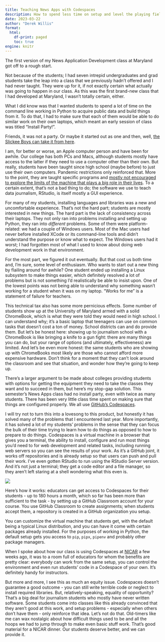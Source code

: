 ```yaml
---
title: Teaching News Apps with Codespaces
description: How to spend less time on setup and level the playing field
date: 2023-03-22
author: "Derek Willis"
format:
  html:
    df-print: paged
    toc: true
engine: knitr
---
```


The first version of my News Application Development class at Maryland got off to a rough start.

Not because of the students; I had seven intrepid undergraduates and grad students take the leap into a class that we previously hadn't offered and I had never taught. They were up for it, if not exactly certain what actually was going to happen in our class. As this was the first brand-new class that I had developed at Maryland, I wasn't totally certain, either.

What I did know was that I wanted students to spend a lot of time on the command line working in Python to acquire public data and build things from it. To do that, I had to make sure that each of them would be able to do similar work on their own laptops, which meant an early session of class was titled "Install Party!".

Friends, it was not a party. Or maybe it started out as one and then, well, [the Slickee Boys can take it from here](https://www.youtube.com/watch?v=jJ9H-uT64Wo).

I am, for better or worse, an Apple computer person and have been for awhile. Our college has both PCs and Macs, although students mostly have access to the latter if they need to use a computer other than their own. But really, students have been taught since high school (maybe before) to just use their own computers. Pandemic restrictions only reinforced that. More to the point, they are taught specific programs and [mostly not encouraged to explore the limits of the machine that plays a big role in their lives](https://www.thescoop.org/archives/2013/10/01/the-natives-arent-restless-enough/). To a certain extent, that's not a bad thing to do; the software we use to teach data journalism, RStudio, is itself mostly a GUI experience.

For many of my students, installing languages and libraries was a new and uncomfortable experience. That's not the hard part; students are mostly interested in new things. The hard part is the lack of consistency across their laptops. They not only ran into problems installing and setting up Python, they ran into _different_ problems. Some of them were platform-related: we had a couple of Windows users. Most of the Mac users had never before installed XCode or its command-line tools and didn't understand the purpose or know what to expect. The Windows users had it worst; I had forgotten most of what I used to know about doing web development work in that environment.

For the most part, we figured it out eventually. But that cost us both time and, I'm sure, some level of enthusiasm. Who wants to start out a new thing by flailing around for awhile? One student ended up installing a Linux subsystem to make things easier, which definitely resolved a lot of problems but is not something I'd realistically be able to insist upon. One of the lowest points was not being able to understand why something wasn't working for a student when it was on my laptop. "Works for me" is a statement of failure for teachers.

This technical tax also has some more pernicious effects. Some number of students show up at the University of Maryland armed with a solid ChromeBook, which is what they were told they would need in high school. I can understand why; it's a basic laptop that teenagers can use on common tasks that doesn't cost a ton of money. School districts can and do provide them. But let's be honest here: showing up to journalism school with a ChromeBook is like bringing a knife to a gun fight: there are many things you can do, but your range of options (and ultimately, effectiveness) are limited. And let's be even more honest: the same students who are showing up with ChromeBooks most likely are those who cannot afford more expensive hardware. Don't think for a moment that they can't look around the classroom and see that situation, and wonder how they're going to keep up.

There's a larger argument to be made about colleges providing students with options for getting the equipment they need to take the classes they want and to succeed in them, but here's my stop-gap solution. This semester's News Apps class had no install party, even with twice as many students. There has been very little class time spent on making sure that things are configured properly. We all use [GitHub's Codespaces](https://github.com/features/codespaces).

I will try not to turn this into a lovesong to this product, but honestly it has solved many of the problems that I encountered last year. More importantly, it has solved a lot of my students' problems in the sense that they can focus the bulk of their time trying to learn how to do things as opposed to how to prepare to do things. Codespaces is a virtual machine in a browser that gives you a terminal, the ability to install, configure and run most things you'd need to for web development and related tasks, including running web servers so you can see the results of your work. As it's a GitHub joint, it works off repositories and is already setup so that users can push and pull their work. I've even gotten RStudio to run using the RStudio Server version. And it's not just a terminal; they get a code editor and a file manager, so they aren't left staring at a shell wondering what this even is.

![](rstudio_codespaces.png)

Here's how it works: educators can get access to Codespaces for their students - up to 180 hours a month, which so far has been more than sufficient to the task - by setting up a GitHub Classroom account for your course. You use GitHub Classroom to create assignments; when students accept them, a repository is created in a GitHub organization you setup.

You can customize the virtual machine that students get, with the default being a typical Linux distribution, and you can have it come with certain packages already installed. For the purposes of working in Python, the default setup gets you access to `pip`, `pipx`, `pipenv` and probably other package managers.

When I spoke about how our class is using Codespaces at [NICAR](https://www.ire.org/training/conferences/nicar-2023/) a few weeks ago, it was to a room full of educators for whom the benefits are pretty clear: everybody can work from the same setup, you can control the environment and even run students' code in a Codespace of your own. It's definitely handy for instructors.

But more and more, I see this as much an equity issue. Codespaces doesn't guarantee a good outcome - you can still write terrible code or neglect to install required libraries. But, relatively-speaking, equality of opportunity? That's a big deal for journalism students who mostly have never written software. Some students come into classes like this already convinced that they aren't good at this work, and setup problems - especially when others don't have them - only reinforce that idea. Let's not do that. Old-timers like me can wax nostalgic about how difficult things used to be and all the hoops we had to jump through to make even basic stuff work. That's good material for a NICAR dinner. Our students deserve better, and we can provide it.